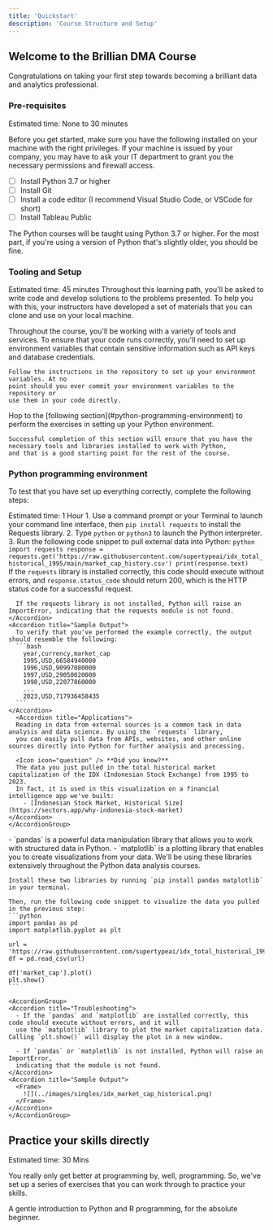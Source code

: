 ```yaml
---
title: 'Quickstart'
description: 'Course Structure and Setup'
---
```


## Welcome to the Brillian DMA Course

Congratulations on taking your first step towards becoming a brilliant data and analytics
professional. 

### Pre-requisites

Estimated time: None to 30 minutes

Before you get started, make sure you have the following installed on your machine with the 
right privileges. If your machine is issued by your company, you may have to ask your IT
department to grant you the necessary permissions and firewall access.

- [ ] Install Python 3.7 or higher
- [ ] Install Git
- [ ] Install a code editor (I recommend Visual Studio Code, or VSCode for short)
- [ ] Install Tableau Public

The Python courses will be taught using Python 3.7 or higher. For the most part, if you're
using a version of Python that's slightly older, you should be fine. 

### Tooling and Setup

Estimated time: 45 minutes
<AccordionGroup>
  <Accordion icon="github" title="Clone the materials locally">
    Throughout this learning path, you'll be asked to write code and develop solutions 
    to the problems presented. To help you with this, your instructors have developed 
    a set of materials that you can clone and use on your local machine. 
  </Accordion>

  <Accordion icon="key" title="Set up your environment variables">
    Throughout the course, you'll be working with a variety of tools and services. 
    To ensure that your code runs correctly, you'll need to set up environment variables 
    that contain sensitive information such as API keys and database credentials. 
    
    Follow the instructions in the repository to set up your environment variables. At no 
    point should you ever commit your environment variables to the repository or 
    use them in your code directly.
  </Accordion>
    <Accordion icon="rectangle-terminal" title="Perform the exercises in setting up your Python environment">
    Hop to the [following section](#python-programming-environment) to perform the exercises in setting up your Python environment.
    
    Successful completion of this section will ensure that you have the necessary tools and libraries installed to work with Python,
    and that is a good starting point for the rest of the course. 
  </Accordion>
</AccordionGroup>

### Python programming environment
To test that you have set up everything correctly, complete the following steps:

Estimated time: 1 Hour
<Steps>
  <Step title="Pull external data into Python">
    1. Use a command prompt or your Terminal to launch your command line interface, then `pip install requests` 
      to install the Requests library.
    2. Type `python` or `python3` to launch the Python interpreter.
    3. Run the following code snippet to pull external data into Python:
    ```python
    import requests
    response = requests.get('https://raw.githubusercontent.com/supertypeai/idx_total_historical_1995/main/market_cap_history.csv')
    print(response.text)
    ```   
     <AccordionGroup>
    <Accordion title="Troubleshooting">
      If the `requests` library is installed correctly, this code should execute without errors, and `response.status_code` should return 200, which is the HTTP status code for a successful request. 
    
      If the requests library is not installed, Python will raise an ImportError, indicating that the requests module is not found.
    </Accordion>
    <Accordion title="Sample Output">
      To verify that you've performed the example correctly, the output should resemble the following:
      ```bash
        year,currency,market_cap
        1995,USD,66584940000
        1996,USD,90997080000
        1997,USD,29050020000
        1998,USD,22077860000
        ...
        2023,USD,717936458435
      ```
    </Accordion>
      <Accordion title="Applications">
      Reading in data from external sources is a common task in data analysis and data science. By using the `requests` library, 
      you can easily pull data from APIs, websites, and other online sources directly into Python for further analysis and processing.
      
      <Icon icon="question" /> **Did you know?**
      The data you just pulled in the total historical market capitalization of the IDX (Indonesian Stock Exchange) from 1995 to 2023.
      In fact, it is used in this visualization on a financial intelligence app we've built:
        - [Indonesian Stock Market, Historical Size](https://sectors.app/why-indonesia-stock-market)
    </Accordion>
    </AccordionGroup>


  </Step>
  <Step title="Use Pandas and Matplotlib">
    - `pandas` is a powerful data manipulation library that allows you to work with structured data in Python. 
    - `matplotlib` is a plotting library that enables you to create visualizations from your data. We'll be using 
    these libraries extensively throughout the Python data analysis courses.
    
    Install these two libraries by running `pip install pandas matplotlib` in your terminal. 
    
    Then, run the following code snippet to visualize the data you pulled in the previous step:
    ```python
    import pandas as pd
    import matplotlib.pyplot as plt

    url = 'https://raw.githubusercontent.com/supertypeai/idx_total_historical_1995/main/market_cap_history.csv'
    df = pd.read_csv(url)

    df['market_cap'].plot()
    plt.show()
    ```
    
    <AccordionGroup>
    <Accordion title="Troubleshooting">
      - If the `pandas` and `matplotlib` are installed correctly, this code should execute without errors, and it will 
      use the `matplotlib` library to plot the market capitalization data. Calling `plt.show()` will display the plot in a new window.

      - If `pandas` or `matplotlib` is not installed, Python will raise an ImportError, 
      indicating that the module is not found.
    </Accordion>
    <Accordion title="Sample Output">
      <Frame>
        ![](../images/singles/idx_market_cap_historical.png)
      </Frame>
    </Accordion>
    </AccordionGroup>
  </Step>
</Steps>


## Practice your skills directly

Estimated time: 30 Mins

You really only get better at programming by, well, programming. So, we've set up a
series of exercises that you can work through to practice your skills.

<CardGroup cols={2}>
  <Card
    title="GitHub Repositories"
    icon="github"
    href="https://github.com/teamalgoritma/starter-kit/"
  >
    A gentle introduction to Python and R programming, for the absolute beginner. 
  </Card>

</CardGroup>